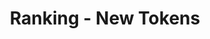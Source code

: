 ---
title: 'Ranking - New Tokens'
openapi: '/en/api-reference/openapi-en.json GET /ranking/v1/{chain}/newTokens'
---